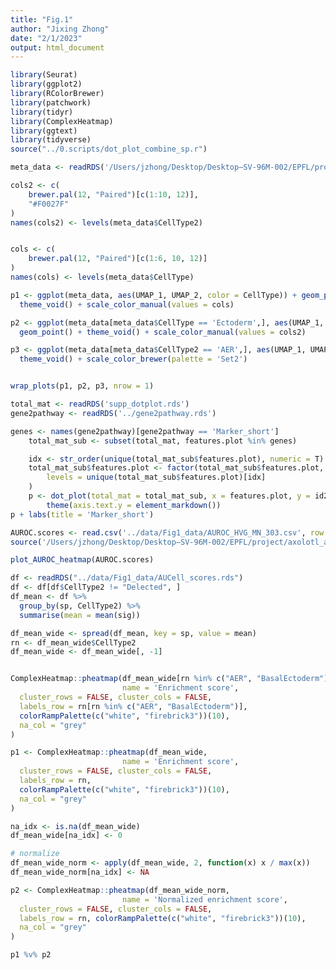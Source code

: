 ```yaml
---
title: "Fig.1"
author: "Jixing Zhong"
date: "2/1/2023"
output: html_document
---
```



```r
library(Seurat)
library(ggplot2)
library(RColorBrewer)
library(patchwork)
library(tidyr)
library(ComplexHeatmap)
library(ggtext)
library(tidyverse)
source("../0.scripts/dot_plot_combine_sp.r")
```


```r
meta_data <- readRDS('/Users/jzhong/Desktop/Desktop–SV-96M-002/EPFL/project/axolotl_aer_final/rmd_pl_figs/Fig1/meta_data.rds')

cols2 <- c(
    brewer.pal(12, "Paired")[c(1:10, 12)],
    "#F0027F"
)
names(cols2) <- levels(meta_data$CellType2)


cols <- c(
    brewer.pal(12, "Paired")[c(1:6, 10, 12)]
)
names(cols) <- levels(meta_data$CellType)

```


```r
p1 <- ggplot(meta_data, aes(UMAP_1, UMAP_2, color = CellType)) + geom_point() + 
  theme_void() + scale_color_manual(values = cols)

p2 <- ggplot(meta_data[meta_data$CellType == 'Ectoderm',], aes(UMAP_1, UMAP_2, color = CellType2)) + 
  geom_point() + theme_void() + scale_color_manual(values = cols2)

p3 <- ggplot(meta_data[meta_data$CellType2 == 'AER',], aes(UMAP_1, UMAP_2, color = sp)) + geom_point() + 
  theme_void() + scale_color_brewer(palette = 'Set2')


wrap_plots(p1, p2, p3, nrow = 1)

```

```r
total_mat <- readRDS('supp_dotplot.rds')
gene2pathway <- readRDS('../gene2pathway.rds')

genes <- names(gene2pathway)[gene2pathway == 'Marker_short']
    total_mat_sub <- subset(total_mat, features.plot %in% genes)

    idx <- str_order(unique(total_mat_sub$features.plot), numeric = T)
    total_mat_sub$features.plot <- factor(total_mat_sub$features.plot,
        levels = unique(total_mat_sub$features.plot)[idx]
    )
    p <- dot_plot(total_mat = total_mat_sub, x = features.plot, y = id2) +
        theme(axis.text.y = element_markdown())
p + labs(title = 'Marker_short')

```


```r
AUROC.scores <- read.csv('../data/Fig1_data/AUROC_HVG_MN_303.csv', row.names = 1)
source('/Users/jzhong/Desktop/Desktop–SV-96M-002/EPFL/project/axolotl_aer_final/rmd_pl_figs/pl_MN_utils.r')

plot_AUROC_heatmap(AUROC.scores)
```


```r
df <- readRDS("../data/Fig1_data/AUCell_scores.rds")
df <- df[df$CellType2 != "Delected", ]
df_mean <- df %>%
  group_by(sp, CellType2) %>%
  summarise(mean = mean(sig))

df_mean_wide <- spread(df_mean, key = sp, value = mean)
rn <- df_mean_wide$CellType2
df_mean_wide <- df_mean_wide[, -1]


ComplexHeatmap::pheatmap(df_mean_wide[rn %in% c("AER", "BasalEctoderm"), ],
                         name = 'Enrichment score',
  cluster_rows = FALSE, cluster_cols = FALSE,
  labels_row = rn[rn %in% c("AER", "BasalEctoderm")],
  colorRampPalette(c("white", "firebrick3"))(10),
  na_col = "grey"
)


```
```r
p1 <- ComplexHeatmap::pheatmap(df_mean_wide,
                         name = 'Enrichment score',
  cluster_rows = FALSE, cluster_cols = FALSE,
  labels_row = rn,
  colorRampPalette(c("white", "firebrick3"))(10),
  na_col = "grey"
)

na_idx <- is.na(df_mean_wide)
df_mean_wide[na_idx] <- 0

# normalize
df_mean_wide_norm <- apply(df_mean_wide, 2, function(x) x / max(x))
df_mean_wide_norm[na_idx] <- NA

p2 <- ComplexHeatmap::pheatmap(df_mean_wide_norm,
                         name = 'Normalized enrichment score',
  cluster_rows = FALSE, cluster_cols = FALSE,
  labels_row = rn, colorRampPalette(c("white", "firebrick3"))(10),
  na_col = "grey"
)

p1 %v% p2

```


